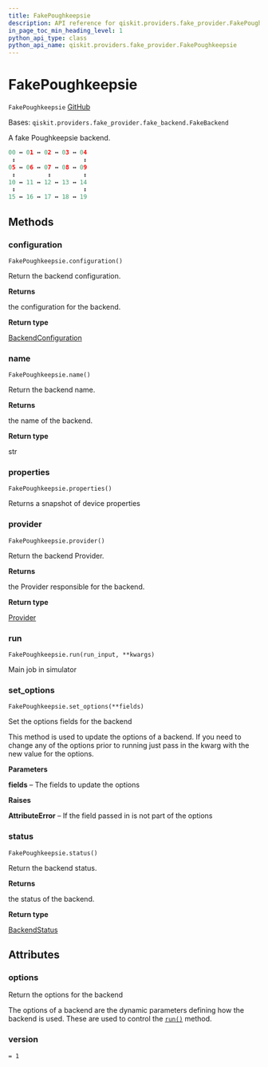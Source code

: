 ```yaml
---
title: FakePoughkeepsie
description: API reference for qiskit.providers.fake_provider.FakePoughkeepsie
in_page_toc_min_heading_level: 1
python_api_type: class
python_api_name: qiskit.providers.fake_provider.FakePoughkeepsie
---
```


# FakePoughkeepsie

<span id="qiskit.providers.fake_provider.FakePoughkeepsie" />

`FakePoughkeepsie` [GitHub](https://github.com/qiskit/qiskit/tree/stable/0.22/qiskit/providers/fake_provider/backends/poughkeepsie/fake_poughkeepsie.py "view source code")

Bases: `qiskit.providers.fake_provider.fake_backend.FakeBackend`

A fake Poughkeepsie backend.

```python
00 ↔ 01 ↔ 02 ↔ 03 ↔ 04
 ↕                   ↕
05 ↔ 06 ↔ 07 ↔ 08 ↔ 09
 ↕         ↕         ↕
10 ↔ 11 ↔ 12 ↔ 13 ↔ 14
 ↕                   ↕
15 ↔ 16 ↔ 17 ↔ 18 ↔ 19
```

## Methods

### configuration

<span id="qiskit.providers.fake_provider.FakePoughkeepsie.configuration" />

`FakePoughkeepsie.configuration()`

Return the backend configuration.

**Returns**

the configuration for the backend.

**Return type**

[BackendConfiguration](qiskit.providers.models.BackendConfiguration "qiskit.providers.models.BackendConfiguration")

### name

<span id="qiskit.providers.fake_provider.FakePoughkeepsie.name" />

`FakePoughkeepsie.name()`

Return the backend name.

**Returns**

the name of the backend.

**Return type**

str

### properties

<span id="qiskit.providers.fake_provider.FakePoughkeepsie.properties" />

`FakePoughkeepsie.properties()`

Returns a snapshot of device properties

### provider

<span id="qiskit.providers.fake_provider.FakePoughkeepsie.provider" />

`FakePoughkeepsie.provider()`

Return the backend Provider.

**Returns**

the Provider responsible for the backend.

**Return type**

[Provider](qiskit.providers.Provider "qiskit.providers.Provider")

### run

<span id="qiskit.providers.fake_provider.FakePoughkeepsie.run" />

`FakePoughkeepsie.run(run_input, **kwargs)`

Main job in simulator

### set\_options

<span id="qiskit.providers.fake_provider.FakePoughkeepsie.set_options" />

`FakePoughkeepsie.set_options(**fields)`

Set the options fields for the backend

This method is used to update the options of a backend. If you need to change any of the options prior to running just pass in the kwarg with the new value for the options.

**Parameters**

**fields** – The fields to update the options

**Raises**

**AttributeError** – If the field passed in is not part of the options

### status

<span id="qiskit.providers.fake_provider.FakePoughkeepsie.status" />

`FakePoughkeepsie.status()`

Return the backend status.

**Returns**

the status of the backend.

**Return type**

[BackendStatus](qiskit.providers.models.BackendStatus "qiskit.providers.models.BackendStatus")

## Attributes

<span id="qiskit.providers.fake_provider.FakePoughkeepsie.options" />

### options

Return the options for the backend

The options of a backend are the dynamic parameters defining how the backend is used. These are used to control the [`run()`](qiskit.providers.fake_provider.FakePoughkeepsie#run "qiskit.providers.fake_provider.FakePoughkeepsie.run") method.

<span id="qiskit.providers.fake_provider.FakePoughkeepsie.version" />

### version

`= 1`

